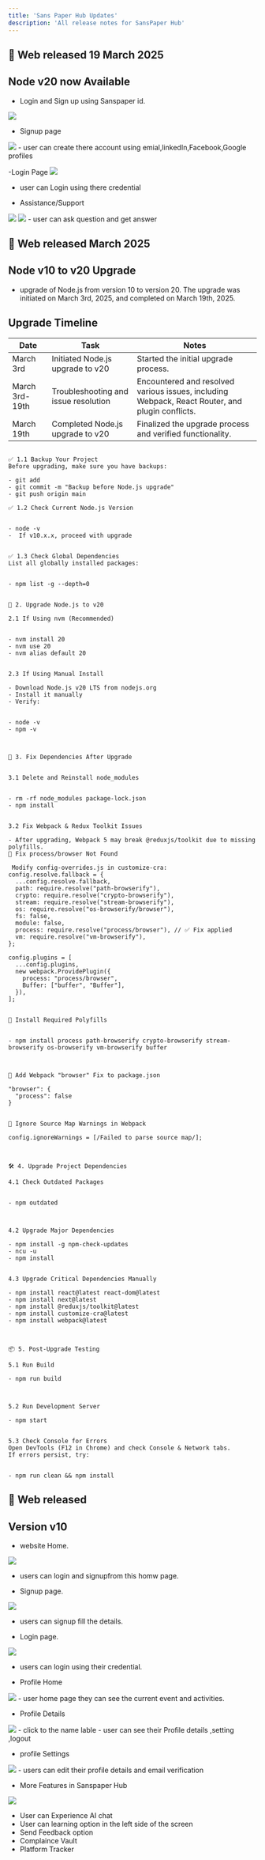 ```yaml
---
title: 'Sans Paper Hub Updates'
description: 'All release notes for SansPaper Hub'
---
```



## 🚀 Web released 19 March 2025
## Node  v20 now Available 

- Login and Sign up using Sanspaper id.
<img src="/images/sphub/v20Loginhome.png" />

- Signup page
<img src="/images/sphub/signupnew.png" />
- user can create there account using emial,linkedIn,Facebook,Google profiles


-Login Page 
<img src="/images/sphub/Loginv20.png" />
- user can Login using there credential 

-  Assistance/Support
<img src="/images/sphub/Ai.png" />
<img src="/images/sphub/Aiopen.png"/>
- user can ask question and get answer



## 🚀 Web released March 2025
## Node v10 to v20 Upgrade
- upgrade of Node.js from version 10 to version 20. The upgrade was initiated on March 3rd, 2025, and completed on March 19th, 2025.
## Upgrade Timeline
| Date         | Task                             | Notes                                                                 |
|--------------|----------------------------------|-----------------------------------------------------------------------|
| March 3rd    | Initiated Node.js upgrade to v20 | Started the initial upgrade process.                                  |
| March 3rd-19th | Troubleshooting and issue resolution | Encountered and resolved various issues, including Webpack, React Router, and plugin conflicts. |
| March 19th   | Completed Node.js upgrade to v20 | Finalized the upgrade process and verified functionality.             |


```📌 1. Pre-Upgrade Steps

✅ 1.1 Backup Your Project
Before upgrading, make sure you have backups:

- git add 
- git commit -m "Backup before Node.js upgrade"
- git push origin main

✅ 1.2 Check Current Node.js Version


- node -v
-  If v10.x.x, proceed with upgrade


✅ 1.3 Check Global Dependencies
List all globally installed packages:


- npm list -g --depth=0


🚀 2. Upgrade Node.js to v20

2.1 If Using nvm (Recommended)


- nvm install 20
- nvm use 20
- nvm alias default 20


2.3 If Using Manual Install

- Download Node.js v20 LTS from nodejs.org
- Install it manually
- Verify:


- node -v
- npm -v



🔧 3. Fix Dependencies After Upgrade


3.1 Delete and Reinstall node_modules


- rm -rf node_modules package-lock.json
- npm install


3.2 Fix Webpack & Redux Toolkit Issues

- After upgrading, Webpack 5 may break @reduxjs/toolkit due to missing polyfills.
🔹 Fix process/browser Not Found

 Modify config-overrides.js in customize-cra:
config.resolve.fallback = {
  ...config.resolve.fallback,
  path: require.resolve("path-browserify"),
  crypto: require.resolve("crypto-browserify"),
  stream: require.resolve("stream-browserify"),
  os: require.resolve("os-browserify/browser"),
  fs: false,
  module: false,
  process: require.resolve("process/browser"), // ✅ Fix applied
  vm: require.resolve("vm-browserify"),
};

config.plugins = [
  ...config.plugins,
  new webpack.ProvidePlugin({
    process: "process/browser",
    Buffer: ["buffer", "Buffer"],
  }),
];


🔹 Install Required Polyfills


- npm install process path-browserify crypto-browserify stream-browserify os-browserify vm-browserify buffer



🔹 Add Webpack "browser" Fix to package.json

"browser": {
  "process": false
}


🔹 Ignore Source Map Warnings in Webpack

config.ignoreWarnings = [/Failed to parse source map/];



🛠 4. Upgrade Project Dependencies

4.1 Check Outdated Packages


- npm outdated



4.2 Upgrade Major Dependencies

- npm install -g npm-check-updates
- ncu -u
- npm install


4.3 Upgrade Critical Dependencies Manually

- npm install react@latest react-dom@latest
- npm install next@latest
- npm install @reduxjs/toolkit@latest
- npm install customize-cra@latest
- npm install webpack@latest



📦 5. Post-Upgrade Testing

5.1 Run Build

- npm run build



5.2 Run Development Server

- npm start


5.3 Check Console for Errors
Open DevTools (F12 in Chrome) and check Console & Network tabs.
If errors persist, try:


- npm run clean && npm install

```
## 🚀 Web released

## Version v10


- website Home.
<img src="/images/sphub/Home.png" />

- users can login and signupfrom this homw page.

- Signup page.
<img src="/images/sphub/signup.png" />

- users can signup fill the details.

- Login page.
<img src="/images/sphub/login.png" />

- users can login using their credential.


- Profile Home 
<img src="/images/sphub/profHome.png"/>
- user home page they can see the current event and activities.

- Profile Details 
<img src="/images/sphub/profile.png"/>
- click to the name lable
- user can see their Profile details ,setting ,logout


- profile Settings
<img src="/images/sphub/settings.png"/>
- users can edit their profile details and email verification


- More Features in Sanspaper Hub

<img src="/images/sphub/more.png"/>

- User can Experience AI chat 
- User can learning option in the left side of the screen
- Send Feedback option
- Complaince Vault
- Platform Tracker
